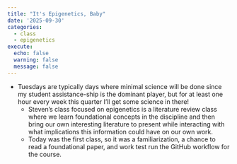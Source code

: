 ```yaml
---
title: "It's Epigenetics, Baby"
date: '2025-09-30'
categories:
  - class
  - epigenetics
execute:
  echo: false
  warning: false
  message: false
---
```


-   Tuesdays are typically days where minimal science will be done since my student assistance-ship is the dominant player, but for at least one hour every week this quarter I'll get some science in there!
    -   Steven's class focused on epigenetics is a literature review class where we learn foundational concepts in the discipline and then bring our own interesting literature to present while interacting with what implications this information could have on our own work.
    -   Today was the first class, so it was a familiarization, a chance to read a foundational paper, and work test run the GitHub workflow for the course.
